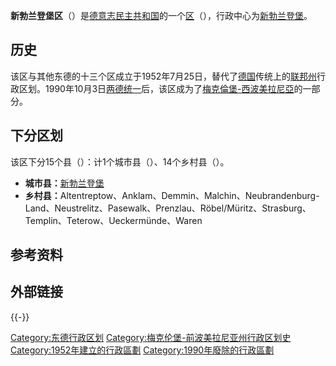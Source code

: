 {{Infobox settlement
| name = 新勃兰登堡区
| native_name                    = Bezirk Neubrandenburg
| settlement_type         = [[东德|东德]][[德意志民主共和國行政區劃|分区]]
| image_map               = District of Neubrandenburg in German Democratic Republic.svg
| mapsize                 = 
| map_alt                 = 
| map_caption             = 在德意志民主共和国的位置
| coordinates_type        = region:DE_type:adm1st
|latd=53|latm=30|latNS=N|longd=13|longm=30|longEW=E
| subdivision_type        = [[世界地理索引|国家]]
| subdivision_name        = [[東德|東德]]
| subdivision_type1       = [[德意志民主共和國行政區劃|县]]
| subdivision_name1       = 14乡村县，1城市县
<!-- established --------------->
| established_title       = 成立
| established_date        = 1952年
| extinct_title           = 解体
| extinct_date            = 1990年
| seat                    = [[新勃兰登堡|新勃兰登堡]]
| area_total_km2          = 10948
| elevation_max_m         = 
| elevation_min_m         = 
| population_footnotes    = <ref name=a>''"40 Jahre DDR"'', National central administration for statistics, May 1989 </ref>
| population_total        = 620500
| population_as_of        = 1989
| population_density_km2  = auto
| postal_code_type        = <!-- enter ZIP code, Postcode, Post code, Postal code... -->
| postal_code             = 
| area_code_type          = <!-- defaults to: Area code(s) -->
| area_code               = 
| registration_plate      = C
}}
'''新勃兰登堡区'''（{{lang-de|Bezirk Neubrandenburg}}）是[[德意志民主共和国|德意志民主共和国]]的一个[[德意志民主共和國行政區劃|区]]（{{lang|de|Bezirk}}），行政中心为[[新勃兰登堡|新勃兰登堡]]。

==历史==
该区与其他东德的十三个区成立于1952年7月25日，替代了[[德国|德国]]传统上的[[联邦州_(德国)|联邦州]]行政区划。1990年10月3日[[两德统一|两德统一]]后，该区成为了[[梅克倫堡-西波美拉尼亞|梅克倫堡-西波美拉尼亞]]的一部分。

==下分区划==
该区下分15个县（{{lang|de|Kreise}}）：计1个城市县（{{lang|de|Stadtkreise}}）、14个乡村县（{{lang|de|Landkreise}}）。
*'''城市县：'''[[新勃兰登堡|新勃兰登堡]]
*'''乡村县：'''Altentreptow、Anklam、Demmin、Malchin、Neubrandenburg-Land、Neustrelitz、Pasewalk、Prenzlau、Röbel/Müritz、Strasburg、Templin、Teterow、Ueckermünde、Waren

==参考资料==
{{Reflist}}

==外部链接==
{{commonscat-inline|Bezirk Neubrandenburg}}

{{-}}
{{Bezirke DDR}}

[[Category:东德行政区划|Category:东德行政区划]]
[[Category:梅克伦堡-前波美拉尼亚州行政区划史|Category:梅克伦堡-前波美拉尼亚州行政区划史]]
[[Category:1952年建立的行政區劃|Category:1952年建立的行政區劃]]
[[Category:1990年廢除的行政區劃|Category:1990年廢除的行政區劃]]